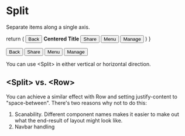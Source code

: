 
# Split
Separate items along a single axis.

  return (
    <Split>
      <button>Back</button>
      <b>Centered Title</b>
      <Row>
        <button>Share</button>
        <button>Menu</button>
        <button>Manage</button>
      </Row>
    </Split>
  )
}

<Example2 />

<Split>
  <button>Back</button>

  <Row>
    <button>Share</button>
    <button>Menu</button>
    <button>Manage</button>
  </Row>
</Split>

You can use \<Split> in either vertical or horizontal direction.

## \<Split> vs. \<Row>

You can achieve a similar effect with Row and setting justify-content to "space-between". There's two reasons why not to do this:

1. Scanability. Different component names makes it easier to make out what the end-result of layout might look like.
2. Navbar handling

